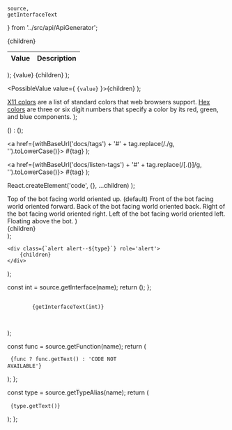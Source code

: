     source,
    getInterfaceText 
} from '../src/api/ApiGenerator';

  <table>
    <thead>
      <tr>
        <th>Value</th>
        <th>Description</th>
      </tr>
    </thead>
    <tbody>
      {children}
    </tbody>
  </table>
);

  <tr>
    <td>{value}</td>
    <td>{children}</td>
  </tr>
);

  <PossibleValue value={
    <code>{value}</code>
  }>{children}</PossibleValue>
);

  <PossibleValue value='Any X11 Color'>
    <a href='https://en.wikipedia.org/wiki/X11_color_names' target='_blank'>X11 colors</a> are a list of standard colors that web browsers support.
  </PossibleValue>
  <PossibleValue value='Any Hex Color'>
    <a href='https://en.wikipedia.org/wiki/Web_colors#Hex_triplet' target='_blank'>Hex colors</a> are three or six digit numbers that specify a color by its red, green, and blue components.
  </PossibleValue>
</>);

  (<ListenTagLink tag={tag}/>) : 
  (<DataTagLink tag={tag}/>);

  <a href={withBaseUrl('docs/tags') + '#' + tag.replace(/\./g, '').toLowerCase()}>
    <NormalCode>#{tag}</NormalCode>
  </a>
);

  <a href={withBaseUrl('docs/listen-tags') + '#' + tag.replace(/[\.\(\)]/g, '').toLowerCase()}>
    <NormalCode>#{tag}</NormalCode>
  </a>
);

  React.createElement('code', {}, ...children)
);

  <PossibleValueCode value='top'>
    Top of the bot facing world oriented up. (default)
  </PossibleValueCode>
  <PossibleValueCode value='front'>
    Front of the bot facing world oriented forward.
  </PossibleValueCode>
  <PossibleValueCode value='back'>
    Back of the bot facing world oriented back.
  </PossibleValueCode>
  <PossibleValueCode value='right'>
    Right of the bot facing world oriented right.
  </PossibleValueCode>
  <PossibleValueCode value='left'>
     Left of the bot facing world oriented left.
  </PossibleValueCode>
  <PossibleValueCode value='floating'>
     Floating above the bot.
  </PossibleValueCode>
</>)

  <div class='row badge-row'>
    <div class='col'>
      {children}
    </div>
  </div>
);





    <div class={`alert alert--${type}`} role='alert'>
        {children}
    </div>
);

  const int = source.getInterface(name);
  return (<InterfaceNode int={int} />);
};

  <pre>
    <code className='typescript'>
        {getInterfaceText(int)}
    </code>
  </pre>
);

  const func = source.getFunction(name);
  return (
    <pre>
      <code className='typescript'>
        {func ? func.getText() : 'CODE NOT AVAILABLE'}
      </code>
    </pre>
  );
};

  const type = source.getTypeAlias(name);
  return (
    <pre>
      <code className='typescript'>
        {type.getText()}
      </code>
    </pre>
  );
};